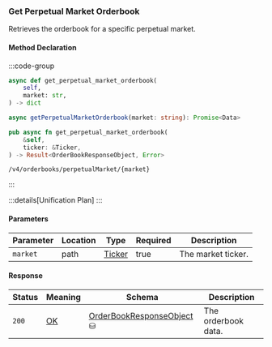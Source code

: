 ### Get Perpetual Market Orderbook

Retrieves the orderbook for a specific perpetual market.

#### Method Declaration

:::code-group

```python [Python]
async def get_perpetual_market_orderbook(
    self,
    market: str,
) -> dict
```

```typescript [TypeScript]
async getPerpetualMarketOrderbook(market: string): Promise<Data>
```

```rust [Rust]
pub async fn get_perpetual_market_orderbook(
    &self,
    ticker: &Ticker,
) -> Result<OrderBookResponseObject, Error>
```

```url [API]
/v4/orderbooks/perpetualMarket/{market}
```

:::

:::details[Unification Plan]
:::

#### Parameters

| Parameter           | Location    | Type               | Required | Description                                 |
| ------------------- | ----------- | ------------------ | -------- | ------------------------------------------- |
| `market`            | path        | [Ticker]           | true     | The market ticker.                          |

#### Response

| Status | Meaning     | Schema                      | Description         |
| ------ | ----------- | --------------------------- | ------------------- |
| `200`  | [OK]        | [OrderBookResponseObject] ⛁ | The orderbook data. |

[OK]: /types/ok
[Ticker]: /types/ticker
[OrderBookResponseObject]: /types/order_book_response_object
